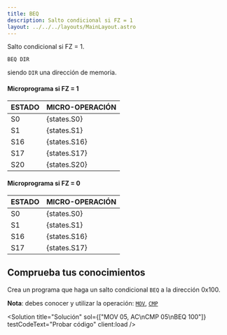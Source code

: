 ```yaml
---
title: BEQ
description: Salto condicional si FZ = 1
layout: ../../../layouts/MainLayout.astro
---
```



Salto condicional si FZ = 1.

```
BEQ DIR
```
siendo `DIR` una dirección de memoria.

#### Microprograma si FZ = 1
| ESTADO | MICRO-OPERACIÓN |
|:-------|:----------|
| S0 | {states.S0} |
| S1 | {states.S1} |
| S16 | {states.S16} |
| S17 | {states.S17} |
| S20 | {states.S20} |

#### Microprograma si FZ = 0
| ESTADO | MICRO-OPERACIÓN |
|:-------|:----------|
| S0 | {states.S0} |
| S1 | {states.S1} |
| S16 | {states.S16} |
| S17 | {states.S17} |

## Comprueba tus conocimientos

Crea un programa que haga un salto condicional `BEQ` a la dirección 0x100.

**Nota**: debes conocer y utilizar la operación: [`MOV`](/es/instructions/MOV), [`CMP`](/es/instructions/CMP)

<Solution title="Solución" sol={["MOV 05, AC\nCMP 05\nBEQ 100"]} testCodeText="Probar código" client:load />